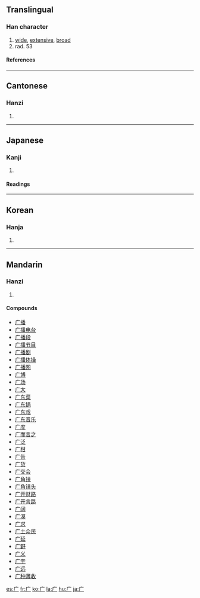 {{see|厂}}
<!--{{see|廣}}-->
==Translingual==
===Han character===
{{Han char|rn=53|rad=广|as=00|sn=3|four=|canj=卜竹 (YH)}}
# [[wide]], [[extensive]], [[broad]]
# rad. 53
====References====
{{Han ref|kx=0343.050|dkj=09221|dj=0652.140|hdz=20872.060|uh=5E7F|ud=24191}}
----
==Cantonese==
===Hanzi===
{{yue-hanzi|jyut=|y=yim2}}
# {{defn|Cantonese}}
----
==Japanese==
===Kanji===
{{ja-kanji|grade=|rs=广00}}
# {{defn|Japanese}} 
====Readings====
{{ja-readings|on=[[げん]] (gen)|kun=[[いえ]] (ie)}}
----
==Korean==
===Hanja===
{{ko-hanja|hangeul=엄|rv=eom|mr=ŏm}}
# {{defn|Korean}}
----
==Mandarin==
===Hanzi===
{{cmn-hanzi|tra=廣|pin=[[ān]] (an1), [[guǎng]] (guang3), [[yǎn]] (yan3)|wg=an<sup>1</sup>, kuang<sup>3</sup>, yen<sup>3</sup>}}
# {{defn|Mandarin}}

====Compounds====
*[[广播]]
*[[广播电台]]
*[[广播段]]
*[[广播节目]]
*[[广播剧]]
*[[广播体操]]
*[[广播网]]
*[[广博]]
*[[广场]]
*[[广大]]
*[[广东菜]]
*[[广东锅]]
*[[广东戏]]
*[[广东音乐]]
*[[广度]]
*[[广而言之]]
*[[广泛]]
*[[广柑]]
*[[广告]]
*[[广货]]
*[[广交会]]
*[[广角镜]]
*[[广角镜头]]
*[[广开财路]]
*[[广开言路]]
*[[广阔]]
*[[广漠]]
*[[广求]]
*[[广土众民]]
*[[广延]]
*[[广野]]
*[[广义]]
*[[广宇]]
*[[广远]]
*[[广种薄收]]

[[es:广]]
[[fr:广]]
[[ko:广]]
[[la:广]]
[[hu:广]]
[[ja:广]]